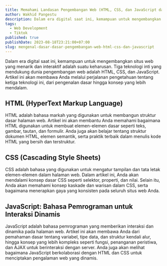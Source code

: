 ```yaml
---
title: Memahami Landasan Pengembangan Web (HTML, CSS, dan JavaScript dari Dasar)
author: Wakhid Pangestu
description: Dalam era digital saat ini, kemampuan untuk mengembangkan situs web yang menarik dan interaktif adalah suatu keharusan. Tiga teknologi inti yang mendukung dunia pengembangan web adalah HTML, CSS, dan JavaScript. Artikel ini akan membawa Anda melalui perjalanan pengetahuan tentang ketiga teknologi ini, dari pengenalan dasar hingga konsep yang lebih mendalam.
tags:
  - Web Development
  - Tiktok
published: true
publishDate: 2023-08-18T23:21:00+07:00
slug: mengenal-dasar-dasar-pengembangan-web-html-css-dan-javascript
---
```


Dalam era digital saat ini, kemampuan untuk mengembangkan situs web yang menarik dan interaktif adalah suatu keharusan. Tiga teknologi inti yang mendukung dunia pengembangan web adalah HTML, CSS, dan JavaScript. Artikel ini akan membawa Anda melalui perjalanan pengetahuan tentang ketiga teknologi ini, dari pengenalan dasar hingga konsep yang lebih mendalam.

## HTML (HyperText Markup Language)

HTML adalah bahasa markah yang digunakan untuk membangun struktur dasar halaman web. Artikel ini akan membantu Anda memahami bagaimana HTML digunakan untuk membuat elemen-elemen dasar seperti teks, gambar, tautan, dan formulir. Anda juga akan belajar tentang struktur dokumen HTML, elemen semantik, serta praktik terbaik dalam menulis kode HTML yang bersih dan terstruktur.

## CSS (Cascading Style Sheets)

CSS adalah bahasa yang digunakan untuk mengatur tampilan dan tata letak elemen-elemen dalam halaman web. Dalam artikel ini, Anda akan mendalami konsep dasar CSS seperti selektor, properti, dan nilai. Selain itu, Anda akan memahami konsep kaskade dan warisan dalam CSS, serta bagaimana menerapkan gaya yang konsisten pada seluruh situs web Anda.

## JavaScript: Bahasa Pemrograman untuk Interaksi Dinamis

JavaScript adalah bahasa pemrograman yang memberikan interaksi dan dinamika pada halaman web. Artikel ini akan membawa Anda dari pemahaman dasar tentang variabel, tipe data, dan struktur kendali alur, hingga konsep yang lebih kompleks seperti fungsi, penanganan peristiwa, dan AJAX untuk berinteraksi dengan server. Anda juga akan melihat bagaimana JavaScript berkolaborasi dengan HTML dan CSS untuk menciptakan pengalaman web yang dinamis.